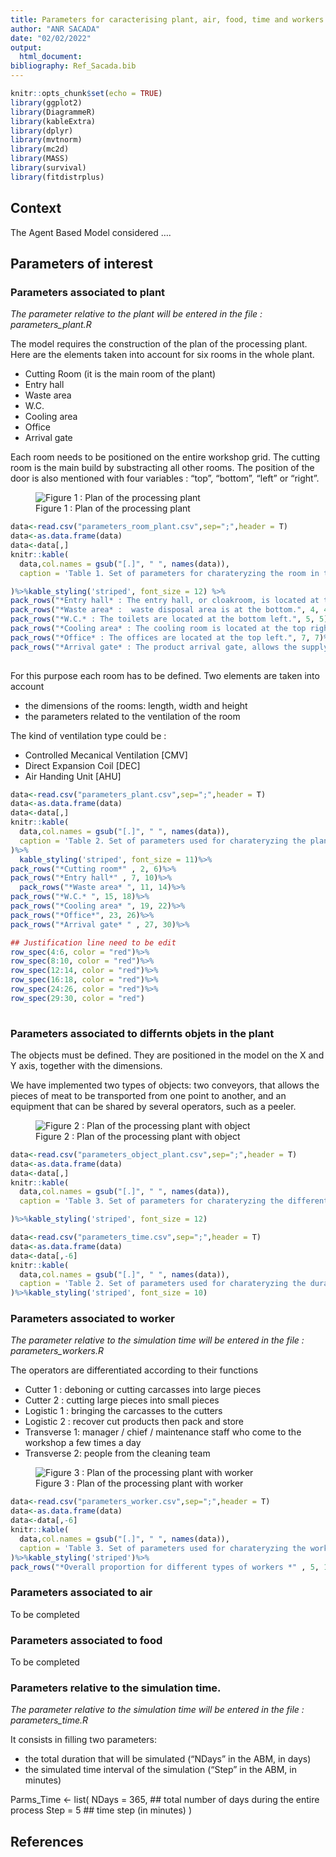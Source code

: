 ```yaml
---
title: Parameters for caracterising plant, air, food, time and workers in meat facilities
author: "ANR SACADA"
date: "02/02/2022"
output:
  html_document:
bibliography: Ref_Sacada.bib
---
```


```r
knitr::opts_chunk$set(echo = TRUE)
library(ggplot2)
library(DiagrammeR)
library(kableExtra)
library(dplyr)
library(mvtnorm)
library(mc2d)
library(MASS)
library(survival)
library(fitdistrplus)
```

## Context

The Agent Based Model considered ....

## Parameters of interest 

### Parameters associated to plant
*The parameter relative to the plant will be entered in the file : parameters_plant.R*

The model requires the construction of the plan of the processing plant. 
Here are the elements taken into account for six rooms in the whole plant. 

+ Cutting Room (it is the main room of the plant) 
+ Entry hall
+ Waste area
+ W.C.
+ Cooling area
+ Office
+ Arrival gate


Each room needs to be positioned on the entire workshop grid. The cutting room is the main build by substracting all other rooms. 
The position of the door is also mentioned with four variables : "top", "bottom", "left" or "right".

![Figure 1 : Plan of the processing plant](images/map_of_plant.png)

```r
data<-read.csv("parameters_room_plant.csv",sep=";",header = T)
data<-as.data.frame(data)
data<-data[,]
knitr::kable(
  data,col.names = gsub("[.]", " ", names(data)),
  caption = 'Table 1. Set of parameters for charateryzing the room in the plant. The cutting room is built by subtracting the other room'

)%>%kable_styling('striped', font_size = 12) %>%
pack_rows("*Entry hall* : The entry hall, or cloakroom, is located at the bottom left and allows the arrival of workers.", 3, 3)%>%
pack_rows("*Waste area* :  waste disposal area is at the bottom.", 4, 4)%>%
pack_rows("*W.C.* : The toilets are located at the bottom left.", 5, 5)%>%
pack_rows("*Cooling area* : The cooling room is located at the top right.", 6, 6)%>%
pack_rows("*Office* : The offices are located at the top left.", 7, 7)%>%
pack_rows("*Arrival gate* : The product arrival gate, allows the supply of products, is located in the middle of the left" , 8, 8)
  
```


For this purpose each room has to be defined. Two elements are taken into account 

- the dimensions of the rooms: length, width and height 
- the parameters related to the ventilation of the room


The kind of ventilation type could be : 

- Controlled Mecanical Ventilation [CMV]
- Direct Expansion Coil [DEC]
- Air Handing Unit [AHU]


```r
data<-read.csv("parameters_plant.csv",sep=";",header = T)
data<-as.data.frame(data)
data<-data[,]
knitr::kable(
  data,col.names = gsub("[.]", " ", names(data)),
  caption = 'Table 2. Set of parameters used for charateryzing the plant.'
)%>%
  kable_styling('striped', font_size = 11)%>%
pack_rows("*Cutting room*" , 2, 6)%>%
pack_rows("*Entry hall*" , 7, 10)%>%
  pack_rows("*Waste area* ", 11, 14)%>%
pack_rows("*W.C.* ", 15, 18)%>%
pack_rows("*Cooling area* ", 19, 22)%>%
pack_rows("*Office*", 23, 26)%>%
pack_rows("*Arrival gate* " , 27, 30)%>%

## Justification line need to be edit
row_spec(4:6, color = "red")%>%
row_spec(8:10, color = "red")%>%
row_spec(12:14, color = "red")%>%
row_spec(16:18, color = "red")%>%
row_spec(24:26, color = "red")%>%
row_spec(29:30, color = "red")
     
```



### Parameters associated to differnts objets in the plant 

The objects must be defined. They are positioned in the model on the X and Y axis, together with the dimensions. 

We have implemented two types of objects: two conveyors, that allows the pieces of meat to be transported from one point to another, and an equipment that can be shared by several operators, such as a peeler. 

![Figure 2 : Plan of the processing plant with object](images/map_of_plant_object.png)

```r
data<-read.csv("parameters_object_plant.csv",sep=";",header = T)
data<-as.data.frame(data)
data<-data[,]
knitr::kable(
  data,col.names = gsub("[.]", " ", names(data)),
  caption = 'Table 3. Set of parameters for charateryzing the different object in the plant. '

)%>%kable_styling('striped', font_size = 12) 

```


```r
data<-read.csv("parameters_time.csv",sep=";",header = T)
data<-as.data.frame(data)
data<-data[,-6]
knitr::kable(
  data,col.names = gsub("[.]", " ", names(data)),
  caption = 'Table 2. Set of parameters used for charateryzing the durations of the simulation.'
)%>%kable_styling('striped', font_size = 10)

```

### Parameters associated to worker

*The parameter relative to the simulation time will be entered in the file :  parameters_workers.R*

The operators are differentiated according to their functions

- Cutter 1 : deboning or cutting carcasses into large pieces 
- Cutter 2 : cutting large pieces into small pieces 
- Logistic 1 : bringing the carcasses to the cutters 
- Logistic 2 : recover cut products then pack and store
- Transverse 1: manager / chief / maintenance staff who come to the workshop a few times a day
- Transverse 2: people from the cleaning team

![Figure 3 : Plan of the processing plant with worker](images/map_of_plant_obj_worker.png)

```r
data<-read.csv("parameters_worker.csv",sep=";",header = T)
data<-as.data.frame(data)
data<-data[,-6]
knitr::kable(
  data,col.names = gsub("[.]", " ", names(data)),
  caption = 'Table 3. Set of parameters used for charateryzing the worker of the plant.'
)%>%kable_styling('striped')%>%
pack_rows("*Overall proportion for different types of workers *" , 5, 10)

```


### Parameters associated to air
To be completed
<!-- # ```{r table of air parameter, echo=FALSE} -->
<!-- # data<-read.csv("parameters_air.csv",sep=";",header = T) -->
<!-- # data<-as.data.frame(data) -->
<!-- # data<-data[,-6] -->
<!-- # knitr::kable( -->
<!-- #   data,col.names = gsub("[.]", " ", names(data)), -->
<!-- #   caption = 'Table 4. Set of parameters used for charateryzing air in the meat plant.' -->
<!-- # )%>%kable_styling('striped', font_size = 10) -->
<!-- #  -->
<!-- # ``` -->

### Parameters associated to food
To be completed
<!-- # ```{r table of food parameter, echo=FALSE} -->
<!-- # data<-read.csv("parameters_food.csv",sep=";",header = T) -->
<!-- # data<-as.data.frame(data) -->
<!-- # data<-data[,-6] -->
<!-- # knitr::kable( -->
<!-- #   data,col.names = gsub("[.]", " ", names(data)), -->
<!-- #   caption = 'Table 5. Set of parameters used for charateryzing food in the meat plant.' -->
<!-- # )%>%kable_styling('striped', font_size = 10) -->
<!-- #  -->
<!-- # ``` -->


### Parameters relative to the simulation time. 

*The parameter relative to the simulation time will be entered in the file :  parameters_time.R*

It consists in filling two parameters: 

- the total duration that will be simulated ("NDays" in the ABM, in days)
- the simulated time interval of the simulation ("Step" in the ABM, in minutes)

Parms_Time <- list(
  NDays = 365, ## total number of days during the entire process
  Step = 5 ## time step (in minutes)
)

## References
